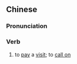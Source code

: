 {{also|造访}}
==Chinese==
{{zh-forms|s=造访}}

===Pronunciation===
{{zh-pron
|m=zàofǎng
|c=cou3 fong2
|mn=qz:chǒ-hóng/tw,xm,zz:chō-hóng
|cat=v
}}

===Verb===
{{zh-verb}}

# to [[pay]] a [[visit]]; to [[call on]]